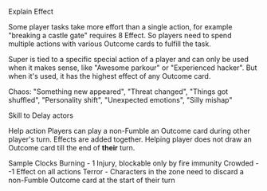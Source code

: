 Explain Effect

Some player tasks take more effort than a single action, for example "breaking a castle gate" requires 8 Effect. So players need to spend multiple actions with various Outcome cards to fulfill the task.

Super is tied to a specific special action of a player and can only be used when it makes sense, like "Awesome parkour" or "Experienced hacker". But when it's used, it has the highest effect of any Outcome card.

Chaos:
"Something new appeared",
"Threat changed",
"Things got shuffled",
"Personality shift",
"Unexpected emotions",
"Silly mishap"

Skill to Delay actors

Help action
Players can play a non-Fumble an Outcome card during other player's turn. Effects are added together. Helping player does not draw an Outcome card till the end of **their** turn.

Sample Clocks
Burning - 1 Injury, blockable only by fire immunity
Crowded - -1 Effect on all actions
Terror - Characters in the zone need to discard a non-Fumble Outcome card at the start of their turn
